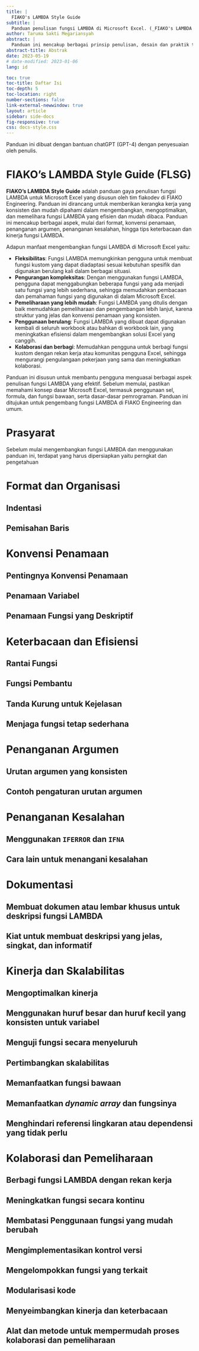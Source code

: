 ```yaml
---
title: |
  FIAKO's LAMBDA Style Guide
subtitle: |
  Panduan penulisan fungsi LAMBDA di Microsoft Excel. (_FIAKO's LAMBDA Function Style Guide for Microsoft Excel_)
author: Taruma Sakti Megariansyah
abstract: |
  Panduan ini mencakup berbagai prinsip penulisan, desain dan praktik terbaik untuk membuat dan mengolah fungsi LAMBDA di Microsoft Excel oleh FIAKO Engineering. 
abstract-title: Abstrak
date: 2023-05-19
# date-modified: 2023-01-06
lang: id

toc: true
toc-title: Daftar Isi
toc-depth: 5
toc-location: right
number-sections: false
link-external-newwindow: true
layout: article
sidebar: side-docs
fig-responsive: true
css: docs-style.css
---
```


::: {.callout-note}

Panduan ini dibuat dengan bantuan chatGPT (GPT-4) dengan penyesuaian oleh penulis. 

:::

# FIAKO's LAMBDA Style Guide (FLSG) {#sec-introduction}

**FIAKO's LAMBDA Style Guide** adalah panduan gaya penulisan fungsi LAMBDA untuk Microsoft Excel yang disusun oleh tim fiakodev di FIAKO Engineering. Panduan ini dirancang untuk memberikan kerangka kerja yang konsisten dan mudah dipahami dalam mengembangkan, mengoptimalkan, dan memelihara fungsi LAMBDA yang efisien dan mudah dibaca. Panduan ini mencakup berbagai aspek, mulai dari format, konvensi penamaan, penanganan argumen, penanganan kesalahan, hingga tips keterbacaan dan kinerja fungsi LAMBDA. 

Adapun manfaat mengembangkan fungsi LAMBDA di Microsoft Excel yaitu:

- **Fleksibilitas**: Fungsi LAMBDA memungkinkan pengguna untuk membuat fungsi kustom yang dapat diadaptasi sesuai kebutuhan spesifik dan digunakan berulang kali dalam berbagai situasi.
- **Pengurangan kompleksitas**: Dengan menggunakan fungsi LAMBDA, pengguna dapat menggabungkan beberapa fungsi yang ada menjadi satu fungsi yang lebih sederhana, sehingga memudahkan pembacaan dan pemahaman fungsi yang digunakan di dalam Microsoft Excel.
- **Pemeliharaan yang lebih mudah**: Fungsi LAMBDA yang ditulis dengan baik memudahkan pemeliharaan dan pengembangan lebih lanjut, karena struktur yang jelas dan konvensi penamaan yang konsisten.
- **Penggunaan berulang**: Fungsi LAMBDA yang dibuat dapat digunakan kembali di seluruh workbook atau bahkan di workbook lain, yang meningkatkan efisiensi dalam mengembangkan solusi Excel yang canggih.
- **Kolaborasi dan berbagi**: Memudahkan pengguna untuk berbagi fungsi kustom dengan rekan kerja atau komunitas pengguna Excel, sehingga mengurangi pengulangaan pekerjaan yang sama dan meningkatkan kolaborasi. 

Panduan ini disusun untuk membantu pengguna menguasai berbagai aspek penulisan fungsi LAMBDA yang efektif. Sebelum memulai, pastikan memahami konsep dasar Microsoft Excel, termasuk penggunaan sel, formula, dan fungsi bawaan, serta dasar-dasar pemrograman. Panduan ini ditujukan untuk pengembang fungsi LAMBDA di FIAKO Engineering dan umum. 

# Prasyarat

Sebelum mulai mengembangkan fungsi LAMBDA dan menggunakan panduan ini, terdapat yang harus dipersiapkan yaitu perngkat dan pengetahuan

# Format dan Organisasi

## Indentasi

## Pemisahan Baris

# Konvensi Penamaan

## Pentingnya Konvensi Penamaan

## Penamaan Variabel

## Penamaan Fungsi yang Deskriptif

# Keterbacaan dan Efisiensi

## Rantai Fungsi

## Fungsi Pembantu

## Tanda Kurung untuk Kejelasan

## Menjaga fungsi tetap sederhana

# Penanganan Argumen

## Urutan argumen yang konsisten

## Contoh pengaturan urutan argumen

# Penanganan Kesalahan

## Menggunakan `IFERROR` dan `IFNA`

## Cara lain untuk menangani kesalahan

# Dokumentasi

## Membuat dokumen atau lembar khusus untuk deskripsi fungsi LAMBDA

## Kiat untuk membuat deskripsi yang jelas, singkat, dan informatif

# Kinerja dan Skalabilitas

## Mengoptimalkan kinerja

## Menggunakan huruf besar dan huruf kecil yang konsisten untuk variabel

## Menguji fungsi secara menyeluruh

## Pertimbangkan skalabilitas

## Memanfaatkan fungsi bawaan

## Memanfaatkan _dynamic array_ dan fungsinya

## Menghindari referensi lingkaran atau dependensi yang tidak perlu

# Kolaborasi dan Pemeliharaan

## Berbagi fungsi LAMBDA dengan rekan kerja

## Meningkatkan fungsi secara kontinu

## Membatasi Penggunaan fungsi yang mudah berubah

## Mengimplementasikan kontrol versi

## Mengelompokkan fungsi yang terkait

## Modularisasi kode

## Menyeimbangkan kinerja dan keterbacaan

## Alat dan metode untuk mempermudah proses kolaborasi dan pemeliharaan

